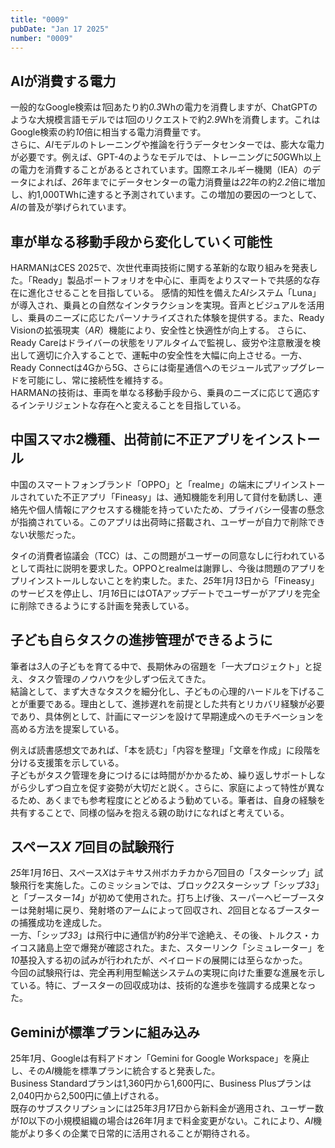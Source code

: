 ```yaml
---
title: "0009"
pubDate: "Jan 17 2025"
number: "0009"
---
```



## AIが消費する電力

一般的なGoogle検索は*1*回あたり約*0.3*Whの電力を消費しますが、ChatGPTのような大規模言語モデルでは*1*回のリクエストで約*2.9*Whを消費します。これはGoogle検索の約*10*倍に相当する電力消費量です。  
さらに、*AI*モデルのトレーニングや推論を行うデータセンターでは、膨大な電力が必要です。例えば、GPT-4のようなモデルでは、トレーニングに*50*GWh以上の電力を消費することがあるとされています。国際エネルギー機関（IEA）のデータによれば、*26*年までにデータセンターの電力消費量は*22*年の約*2.2*倍に増加し、約1,000TWhに達すると予測されています。この増加の要因の一つとして、*AI*の普及が挙げられています。

<QuoteLink
  link="https://felo.ai/search/BHjTUeZBaUFrabUYT2X5Yh?invite=qqVppMRJYQwqJ"
  text="AI、LLMの実行にどれくらい電力が必要か"
  site="Research with felo"
/>

## 車が単なる移動手段から変化していく可能性

HARMANはCES 2025で、次世代車両技術に関する革新的な取り組みを発表した。「Ready」製品ポートフォリオを中心に、車両をよりスマートで共感的な存在に進化させることを目指している。
感情的知性を備えた*AI*システム「Luna」が導入され、乗員との自然なインタラクションを実現。音声とビジュアルを活用し、乗員のニーズに応じたパーソナライズされた体験を提供する。また、Ready Visionの拡張現実（_AR_）機能により、安全性と快適性が向上する。
さらに、Ready Careはドライバーの状態をリアルタイムで監視し、疲労や注意散漫を検出して適切に介入することで、運転中の安全性を大幅に向上させる。一方、Ready Connectは4Gから5G、さらには衛星通信へのモジュール式アップグレードを可能にし、常に接続性を維持する。  
HARMANの技術は、車両を単なる移動手段から、乗員のニーズに応じて適応するインテリジェントな存在へと変えることを目指している。

<QuoteLink
  link="https://felo.ai/search/Brh94RDg9Rt9zPCQhudxFV?invite=qqVppMRJYQwqJ"
  text="HARMAN の取り組みやプロダクトについて"
  site="Research with felo"
/>

## 中国スマホ2機種、出荷前に不正アプリをインストール

中国のスマートフォンブランド「OPPO」と「realme」の端末にプリインストールされていた不正アプリ「Fineasy」は、通知機能を利用して貸付を勧誘し、連絡先や個人情報にアクセスする機能を持っていたため、プライバシー侵害の懸念が指摘されている。このアプリは出荷時に搭載され、ユーザーが自力で削除できない状態だった。

タイの消費者協議会（TCC）は、この問題がユーザーの同意なしに行われているとして両社に説明を要求した。OPPOとrealmeは謝罪し、今後は問題のアプリをプリインストールしないことを約束した。また、*25*年*1*月*13*日から「Fineasy」のサービスを停止し、*1*月*16*日にはOTAアップデートでユーザーがアプリを完全に削除できるようにする計画を発表している。

<QuoteLink
  link="https://news.nifty.com/article/world/worldall/12200-3730995/"
  text="中国スマホ2機種、出荷前に不正アプリを装備"
  site="@nifty ニュース"
/>

## 子ども自らタスクの進捗管理ができるように

筆者は*3*人の子どもを育てる中で、長期休みの宿題を「一大プロジェクト」と捉え、タスク管理のノウハウを少しずつ伝えてきた。  
結論として、まず大きなタスクを細分化し、子どもの心理的ハードルを下げることが重要である。理由として、進捗遅れを前提とした共有とリカバリ経験が必要であり、具体例として、計画にマージンを設けて早期達成へのモチベーションを高める方法を提案している。

例えば読書感想文であれば、「本を読む」「内容を整理」「文章を作成」に段階を分ける支援策を示している。  
子どもがタスク管理を身につけるには時間がかかるため、繰り返しサポートしながら少しずつ自立を促す姿勢が大切だと説く。さらに、家庭によって特性が異なるため、あくまでも参考程度にとどめるよう勧めている。筆者は、自身の経験を共有することで、同様の悩みを抱える親の助けになればと考えている。

<QuoteLink
  link="https://levtech.jp/media/article/column/detail_596/"
  text="「宿題やりなさい」を言わない我が家。子ども自らタスクの進捗管理ができるようになるフォローの仕方"
  site="レバテックLab"
/>

## スペース*X* *7*回目の試験飛行

*25*年*1*月*16*日、スペース*X*はテキサス州ボカチカから*7*回目の「スターシップ」試験飛行を実施した。このミッションでは、ブロック*2*スターシップ「シップ*33*」と「ブースター*14*」が初めて使用された。打ち上げ後、スーパーヘビーブースターは発射場に戻り、発射塔のアームによって回収され、*2*回目となるブースターの捕獲成功を達成した。  
一方、「シップ*33*」は飛行中に通信が約*8*分半で途絶え、その後、トルクス・カイコス諸島上空で爆発が確認された。また、スターリンク「シミュレーター」を*10*基投入する初の試みが行われたが、ペイロードの展開には至らなかった。  
今回の試験飛行は、完全再利用型輸送システムの実現に向けた重要な進展を示している。特に、ブースターの回収成功は、技術的な進歩を強調する成果となった。

<QuoteLink
  link="https://www.spacex.com/launches/mission/?missionId=starship-flight-7"
  text="Starship Flight 7: Progress and Challenges"
  site="SpaceX"
/>

## Geminiが標準プランに組み込み

25年*1*月、Googleは有料アドオン「Gemini for Google Workspace」を廃止し、その*AI*機能を標準プランに統合すると発表した。  
Business Standardプランは1,360円から1,600円に、Business Plusプランは2,040円から2,500円に値上げされる。  
既存のサブスクリプションには25年*3*月*17*日から新料金が適用され、ユーザー数が*10*以下の小規模組織の場合は26年*1*月まで料金変更がない。これにより、*AI*機能がより多くの企業で日常的に活用されることが期待される。

<QuoteLink
  link="https://zenn.dev/howdy39/articles/39df4de76822c8"
  text="Google WorkspaceのAIアドオンが廃止されて基本プランに組み込まれたので変更点を解説します"
  site="Zenn"
/>
